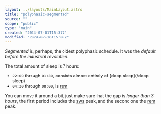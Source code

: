 ```yaml
---
layout: ../layouts/MainLayout.astro
title: "polyphasic-segmented"
source: ""
scope: "public"
type: "main"
created: "2024-07-01T15:37Z"
modified: "2024-07-16T15:07Z"
---
```


*Segmented* is, perhaps, the oldest polyphasic schedule. It was the *default before the industrial revolution*.

The total amount of sleep is 7 hours:
- `22:00` through `01:30`, consists almost entirely of [deep sleep](/deep sleep)
- `04:30` through `08:00`, is [rem](/rem)

You can move it around a bit, just make sure that the gap is *longer than 3 hours*, the first period includes the [sws](/sws) peak, and the second one the [rem](/rem) peak.